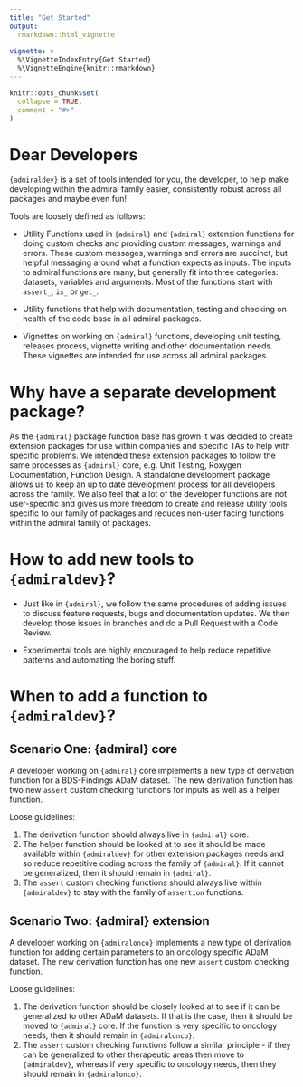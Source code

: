 ```yaml
---
title: "Get Started"
output: 
  rmarkdown::html_vignette
    
vignette: >
  %\VignetteIndexEntry{Get Started}
  %\VignetteEngine{knitr::rmarkdown}
---
```


```r
knitr::opts_chunk$set(
  collapse = TRUE,
  comment = "#>"
)
```


#  Dear Developers

`{admiraldev}` is a set of tools intended for you, the developer, to help make developing within the admiral family easier, consistently robust across all packages and maybe even fun! 

Tools are loosely defined as follows:

* Utility Functions used in `{admiral}` and `{admiral}` extension functions for doing custom checks and providing custom messages, warnings and errors.  These custom messages, warnings and errors are succinct, but helpful messaging around what a function expects as inputs. The inputs to admiral functions are many, but generally fit into three categories: datasets, variables and arguments. Most of the functions start with `assert_`, `is_` or `get_`.

* Utility functions that help with documentation, testing and checking on health of the code base in all admiral packages.

* Vignettes on working on `{admiral}` functions, developing unit testing, releases process, vignette writing and other documentation needs.  These vignettes are intended for use across all admiral packages.

# Why have a separate development package?

As the `{admiral}` package function base has grown it was decided to create extension packages for use within companies and specific TAs to help with specific problems. We intended these extension packages to follow the same processes as `{admiral}` core, e.g. Unit Testing, Roxygen Documentation, Function Design. A standalone development package allows us to keep an up to date development process for all developers across the family.  We also feel that a lot of the developer functions are not user-specific and gives us more freedom to create and release utility tools specific to our family of packages and reduces non-user facing functions within the admiral family of packages.

# How to add new tools to `{admiraldev}`?

* Just like in `{admiral}`, we follow the same procedures of adding issues to discuss feature requests, bugs and documentation updates.  We then develop those issues in branches and do a Pull Request with a Code Review.  

* Experimental tools are highly encouraged to help reduce repetitive patterns and automating the boring stuff.  

# When to add a function to `{admiraldev}`?

## **Scenario One: {admiral} core** 

A developer working on `{admiral}` core implements a new type of derivation function for a BDS-Findings ADaM dataset. The new derivation function has two new `assert` custom checking functions for inputs as well as a helper function.

Loose guidelines:

1. The derivation function should always live in `{admiral}` core.
1. The helper function should be looked at to see it should be made available within `{admiraldev}` for other extension packages needs and so reduce repetitive coding across the family of `{admiral}`. If it cannot be generalized, then it should remain in `{admiral}`.
1. The `assert` custom checking functions should always live within `{admiraldev}` to stay with the family of `assertion` functions.

## **Scenario Two: {admiral} extension** 

A developer working on `{admiralonco}` implements a new type of derivation function for adding certain parameters to an oncology specific ADaM dataset. The new derivation function has one new `assert` custom checking function. 

Loose guidelines:

1. The derivation function should be closely looked at to see if it can be generalized to other ADaM datasets.  If that is the case, then it should be moved to `{admiral}` core. If the function is very specific to oncology needs, then it should remain in `{admiralonco}`.
1. The `assert` custom checking functions follow a similar principle - if they can be generalized to other therapeutic areas then move to `{admiraldev}`, whereas if very specific to oncology needs, then they should remain in `{admiralonco}`.  
